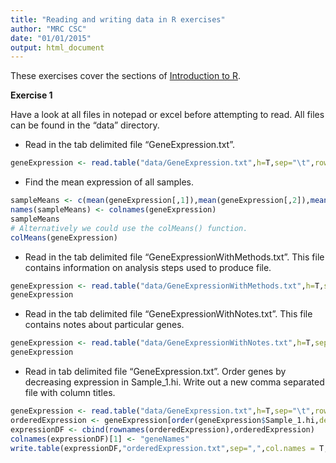 ```yaml
---
title: "Reading and writing data in R exercises"
author: "MRC CSC"
date: "01/01/2015"
output: html_document
---
```


These exercises cover the  sections of [Introduction to R]("introToR_Day1.html").

**Exercise 1**

Have a look at all files in notepad or excel before attempting to read. All files can be found in the "data" directory.

- Read in the tab delimited file "GeneExpression.txt".
```r
geneExpression <- read.table("data/GeneExpression.txt",h=T,sep="\t",row.names=1)
```

- Find the mean expression of all samples.
```r
sampleMeans <- c(mean(geneExpression[,1]),mean(geneExpression[,2]),mean(geneExpression[,3]),mean(geneExpression[,4]),mean(geneExpression[,5]),mean(geneExpression[,5]))
names(sampleMeans) <- colnames(geneExpression)
sampleMeans
# Alternatively we could use the colMeans() function.
colMeans(geneExpression)
```

- Read in the tab delimited file "GeneExpressionWithMethods.txt". This file contains information on analysis steps used to produce file.
```r
geneExpression <- read.table("data/GeneExpressionWithMethods.txt",h=T,sep="\t",row.names=1,skip=3)
geneExpression
```
- Read in the tab delimited file "GeneExpressionWithNotes.txt". This file contains notes about particular genes.
```r
geneExpression <- read.table("data/GeneExpressionWithNotes.txt",h=T,sep="\t",row.names=1,comment.char = ">")
geneExpression
```
- Read in tab delimited file "GeneExpression.txt". Order genes by decreasing expression in Sample_1.hi. Write out a new comma separated file with column titles.
```r
geneExpression <- read.table("data/GeneExpression.txt",h=T,sep="\t",row.names=1)
orderedExpression <- geneExpression[order(geneExpression$Sample_1.hi,decreasing=T),]
expressionDF <- cbind(rownames(orderedExpression),orderedExpression)
colnames(expressionDF)[1] <- "geneNames"
write.table(expressionDF,"orderedExpression.txt",sep=",",col.names = T,row.names=F)
```

